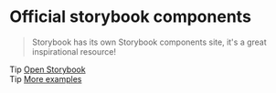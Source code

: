 
<Meta title="Storybook/.Official Storybook" />

# Official storybook components

> Storybook has its own Storybook components site, it's a great inspirational resource!

<div className="tip-wrapper">
  <span className="tip">Tip</span>
  <a
    href={'https://next--storybookjs.netlify.app/official-storybook'}
    target={'_blank'}
  >
    Open Storybook
  </a>
</div>

<div className="tip-wrapper">
  <span className="tip">Tip</span>
  <a
    href={'https://storybook.js.org/docs/react/get-started/examples'}
    target={'_blank'}
  >
    More examples
  </a>
</div>
